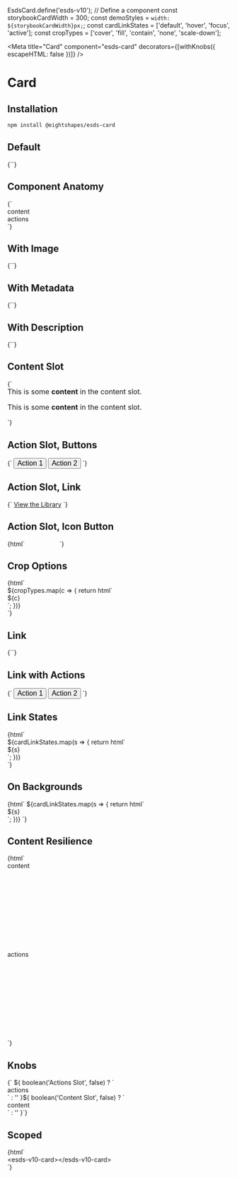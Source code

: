 
EsdsCard.define('esds-v10'); // Define a <esds-v10-card> component
const storybookCardWidth = 300;
const demoStyles = `width: ${storybookCardWidth}px;`;
const cardLinkStates = ['default', 'hover', 'focus', 'active'];
const cropTypes = ['cover', 'fill', 'contain', 'none', 'scale-down'];

<Meta title="Card" component="esds-card" decorators={[withKnobs({ escapeHTML: false })]} />

# Card

## Installation

```bash
npm install @eightshapes/esds-card
```

<Props of="esds-card" />

## Default

<Preview>
  <Story name="Default">{`<esds-card style="${demoStyles}" title="Card Title"></esds-card>`}</Story>
</Preview>

## Component Anatomy

<Preview>
  <Story name="Component Anatomy">
    {`<esds-card
        style="${demoStyles}"
        img-src="./images/card/color.png"
        title="Card Title"
        metadata="Metadata"
        description="This is a long description that will wrap to multiple lines."
      >
        <div slot="content" class="storybook-slotholder">
          <span>content</span>
        </div>
        <div slot="actions" class="storybook-slotholder">
          <span>actions</span>
        </div>
      </esds-card>`}
  </Story>
</Preview>

## With Image

<Preview>
  <Story name="With Image">
    {`<esds-card style="${demoStyles}" img-src="./images/card/color.png" title="Card Title"></esds-card>`}
  </Story>
</Preview>

## With Metadata

<Preview>
  <Story name="With Metadata">
    {`<esds-card
        style="${demoStyles}"
        img-src="./images/card/morningstar.png"
        title="Morningstar"
        metadata="Design System"
      ></esds-card>`}
  </Story>
</Preview>

## With Description

<Preview>
  <Story name="With Description">
    {`<esds-card
        style="${demoStyles}"
        img-src="./images/card/rei.png"
        title="Cedar"
        metadata="Design System"
        description="A web-based system for rei.com apps and properties."
      ></esds-card>`}
  </Story>
</Preview>

## Content Slot

<Preview>
  <Story name="Content Slot">
    {`<esds-card
        style="${demoStyles}"
        img-src="./images/card/usac.png"
        title="USAC"
        metadata="2017"
        description="A system for the Universal Service Administrative Co."
      >
        <p slot="content" style="line-height: 1.2; text-align: left; text-indent: 0; font-size: 16px; margin: 0 0 16px 0; text-shadow: none; text-transform: none; font-style: normal; letter-spacing: 0; font-weight: normal;">This is some <strong>content</strong> in the content slot.</p>
        <p slot="content" style="line-height: 1.2; text-align: left; text-indent: 0; font-size: 16px; margin: 0 0 16px 0; text-shadow: none; text-transform: none; font-style: normal; letter-spacing: 0; font-weight: normal;">This is some <strong>content</strong> in the content slot.</p>
      </esds-card>`}
  </Story>
</Preview>

## Action Slot, Buttons

<Preview>
  <Story name="Action Slot, Buttons">
    {`<esds-card
        style="${demoStyles}"
        img-src="./images/card/usac.png"
        title="USAC"
        metadata="2017"
        description="A system for the Universal Service Administrative Co."
      >
        <button slot="actions" style="margin: 0; font-size: 16px; text-indent: 0; text-shadow: none;">Action 1</button>
        <button slot="actions" style="margin: 0; font-size: 16px; text-indent: 0; text-shadow: none;">Action 2</button>
      </esds-card>`}
  </Story>
</Preview>

## Action Slot, Link

<Preview>
  <Story name="Action Slot, Link">
    {`<esds-card
        style="${demoStyles}"
        img-src="./images/card/morningstar.png"
        title="Morningstar"
        metadata="Design System"
        description="Style, UI components and charts for digital products."
      >
        <a slot="actions" href="#">View the Library</a>
      </esds-card>`}
  </Story>
</Preview>

## Action Slot, Icon Button

<Preview>
  <Story name="Action Slot, Icon Button">
    {html`
      <esds-card
        style="${demoStyles}"
        img-src="./images/card/morningstar.png"
        title="Morningstar"
        metadata="Design System"
        description="Style, UI components and charts for digital products."
      >
        <button
          slot="actions"
          style="padding: 0; margin: 0; background: transparent; line-height: 1; text-indent: 0; font-size: 16px; border: 0; width: 21px;"
        >
          <esds-icon use="${EsdsIconHelp}"></esds-icon>
        </button>
        <button
          slot="actions"
          style="padding: 0; margin: 0; background: transparent; line-height: 1; text-indent: 0; font-size: 16px; border: 0; width: 21px;"
        >
          <esds-icon use="${EsdsIconPencil}"></esds-icon>
        </button>
        <button
          slot="actions"
          style="padding: 0; margin: 0; background: transparent; line-height: 1; text-indent: 0; font-size: 16px; border: 0; width: 21px;"
        >
          <esds-icon use="${EsdsIconStar}"></esds-icon>
        </button>
      </esds-card>
    `}
  </Story>
</Preview>

## Crop Options

<Preview>
  <Story name="Crop Options">
    {html`
      <div class="storybook-grid">
        ${cropTypes.map(c => {
          return html`
            <div>
              <span class="storybook-annotation">${c}</span>
              <esds-card
                style="${demoStyles}"
                img-src="./images/card/dollar-portrait.jpg"
                img-crop-type="${c}"
                title="One Dollar"
                metadata="Washington"
              ></esds-card>
            </div>
          `;
        })}
      </div>
    `}
  </Story>
</Preview>

## Link

<Preview>
  <Story name="Link">
    {`<esds-card
        style="${demoStyles}"
        title="Design System Intermediaries"
        metadata="February 2018"
        description="Relating to the distributors, translators, and themers in between"
        img-src="./images/card/medium.png"
        href="#"></esds-card>`}
  </Story>
</Preview>

## Link with Actions

<Preview>
  <Story name="Link with Actions">
    {`<esds-card
        style="${demoStyles}"
        title="Design System Intermediaries"
        metadata="February 2018"
        description="Relating to the distributors, translators, and themers in between"
        img-src="./images/card/medium.png"
        href="#">
        <button slot="actions" style="margin: 0; font-size: 16px; text-indent: 0; text-shadow: none;">Action 1</button>
        <button slot="actions" style="margin: 0; font-size: 16px; text-indent: 0; text-shadow: none;">Action 2</button>
      </esds-card>`}
  </Story>
</Preview>

## Link States

<Preview>
  <Story name="Link States">
    {html`
      <div class="storybook-grid">
        ${cardLinkStates.map(s => {
          return html`
            <div>
              <span class="storybook-annotation">${s}</span>
              <esds-card
                style="${demoStyles}"
                class="storybook-esds-card-state storybook-esds-card-state--${s}"
                title="Design System Intermediaries"
                metadata="February 2018"
                description="Relating to the distributors, translators, and themers in between"
                img-src="./images/card/medium.png"
                href="http://eightshapes.com"
              ></esds-card>
            </div>
          `;
        })}
      </div>
    `}
  </Story>
</Preview>

## On Backgrounds

<Preview>
  <Story name="On Backgrounds">
    {html`
      <esds-background-demo>
        ${cardLinkStates.map(s => {
          return html`
            <div>
              <span class="storybook-annotation">${s}</span>
              <esds-card
                style="${demoStyles}"
                class="storybook-esds-card-state storybook-esds-card-state--${s}"
                title="Design System Intermediaries"
                metadata="February 2018"
                description="Relating to the distributors, translators, and themers in between"
                img-src="./images/card/medium.png"
                href="http://eightshapes.com"
              ></esds-card>
            </div>
          `;
        })}
      </esds-background-demo>
    `}
  </Story>
</Preview>

## Content Resilience

<Preview>
  <Story name="Content Resilience">
    {html`
      <esds-card
        style="${demoStyles}"
        title="Lorem ipsum dolor sit amet, consectetur adipisicing elit. Omnis id rerum, necessitatibus! Earum voluptatum quas animi voluptas quos, voluptates possimus?"
        metadata="Lorem ipsum dolor sit amet, consectetur adipisicing elit. Nulla, eum."
        description="Lorem ipsum dolor sit amet, consectetur adipisicing elit. Fugiat ipsa numquam nihil laudantium asperiores quo molestiae non deleniti harum aperiam voluptas veniam vel eaque inventore aspernatur dolor veritatis similique distinctio accusantium, cupiditate. Voluptatum impedit, molestias iusto laboriosam dignissimos. Quisquam aliquid, est culpa odit nesciunt amet voluptatem voluptates quos iusto accusamus!"
        img-src="./images/card/medium.png"
        href="http://eightshapes.com"
      >
        <div slot="content" class="storybook-slotholder" style="height: 200px;">
          <span>content</span>
        </div>
        <div slot="actions" class="storybook-slotholder" style="height: 200px;">
          <span>actions</span>
        </div>
      </esds-card>
    `}
  </Story>
</Preview>

## Knobs

<Preview>
  <Story name="Knobs">
    {`
    <esds-card
        style="${demoStyles}"
        description="${text('Description', 'Lorem ipsum dolor sit amet.')}"
        img-src="${select(
          'Image',
          {
            Dollar: './images/card/dollar-portrait.jpg',
            Medium: './images/card/medium.png',
            Morningstar: './images/card/morningstar.png',
            'No Image': '',
            REI: './images/card/rei.png',
            USAC: './images/card/usac.png',
          },
          './images/card/dollar-portrait.jpg',
        )}"
        img-crop-type="${select(
          'Image Crop',
          {
            Contain: 'contain',
            Cover: 'cover',
            Fill: 'fill',
            None: 'none',
            'Scale Down': 'scale-down',
          },
          'cover',
        )}"
        metadata="${text('Metadata', '')}"
        title="${text('Title', 'Card Title')}"
    >${
      boolean('Actions Slot', false)
        ? `<div slot="actions" class="storybook-slotholder">
          <span>actions</span>
        </div>`
        : ''
    }${
      boolean('Content Slot', false)
        ? `<div slot="content" class="storybook-slotholder">
          <span>content</span>
        </div>`
        : ''
    }</esds-card>`}
  </Story>
</Preview>

## Scoped

<Preview>
  <Story name="Scoped">
    {html`
      <div class="storybook-grid">
        <div>
          <span class="storybook-annotation">&lt;esds-v10-card>&lt;/esds-v10-card></span>
          <esds-v10-card title="Card Title"></esds-v10-card>
        </div>
      </div>
    `}
  </Story>
</Preview>
